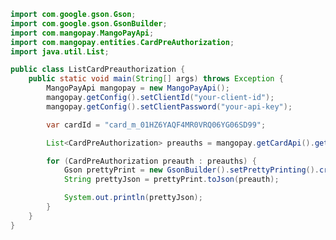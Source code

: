   
```java Java  
import com.google.gson.Gson;
import com.google.gson.GsonBuilder;
import com.mangopay.MangoPayApi;
import com.mangopay.entities.CardPreAuthorization;
import java.util.List;

public class ListCardPreauthorization {
    public static void main(String[] args) throws Exception {
        MangoPayApi mangopay = new MangoPayApi();
        mangopay.getConfig().setClientId("your-client-id");
        mangopay.getConfig().setClientPassword("your-api-key");

        var cardId = "card_m_01HZ6YAQF4MR0VRQ06YG06SD99";

        List<CardPreAuthorization> preauths = mangopay.getCardApi().getCardPreAuthorizations(cardId);

        for (CardPreAuthorization preauth : preauths) {
            Gson prettyPrint = new GsonBuilder().setPrettyPrinting().create();
            String prettyJson = prettyPrint.toJson(preauth);

            System.out.println(prettyJson);
        }
    }
}
```